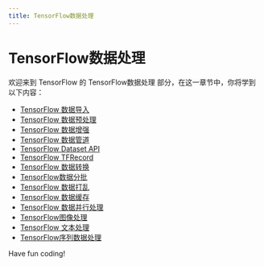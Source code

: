 ```yaml
---
title: TensorFlow数据处理
---
```


# TensorFlow数据处理

欢迎来到 TensorFlow 的 TensorFlow数据处理 部分，在这一章节中，你将学到以下内容：

- [TensorFlow 数据导入](./0-tensorflow-data-import.mdx)
- [TensorFlow 数据预处理](./1-tensorflow-data-preprocessing.mdx)
- [TensorFlow 数据增强](./2-tensorflow-data-augmentation.mdx)
- [TensorFlow 数据管道](./3-tensorflow-data-pipeline.mdx)
- [TensorFlow Dataset API](./4-tensorflow-dataset-api.mdx)
- [TensorFlow TFRecord](./5-tensorflow-tfrecord.mdx)
- [TensorFlow 数据转换](./6-tensorflow-data-conversion.mdx)
- [TensorFlow数据分批](./7-tensorflow-data-batching.mdx)
- [TensorFlow 数据打乱](./8-tensorflow-data-shuffle.mdx)
- [TensorFlow 数据缓存](./9-tensorflow-data-cache.mdx)
- [TensorFlow 数据并行处理](./10-tensorflow-data-parallel-processing.mdx)
- [TensorFlow图像处理](./11-tensorflow-image-processing.mdx)
- [TensorFlow 文本处理](./12-tensorflow-text-processing.mdx)
- [TensorFlow序列数据处理](./13-tensorflow-sequence-data-processing.mdx)

Have fun coding!